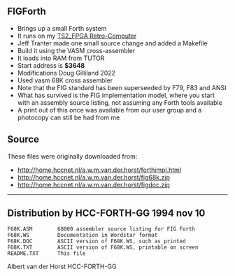 == FIGForth ==

* Brings up a small Forth system
* It runs on my [https://github.com/douggilliland/Retro-Computers/tree/master/68000/TS2_FPGA TS2_FPGA Retro-Computer]
* Jeff Tranter made one small source change and added a Makefile
* Build it using the VASM cross-assembler
* It loads into RAM from TUTOR
* Start address is '''$3648'''
* Modifications Doug Gilliland 2022
* Used vasm 68K cross assembler
* Note that the FIG standard has been superseeded by F79, F83 and ANSI
* What has survived is the FIG implementation model, where you start with an assembly source listing, not assuming any Forth tools available
* A print out of this once was available from our user group and a photocopy can still be had from me

== Source ==

These files were originally downloaded from:

* http://home.hccnet.nl/a.w.m.van.der.horst/forthimpl.html
* http://home.hccnet.nl/a.w.m.van.der.horst/fig68k.zip
* http://home.hccnet.nl/a.w.m.van.der.horst/figdoc.zip

------------------------------------------------------------------------

== Distribution by HCC-FORTH-GG     1994 nov 10 ==

<pre>
F68K.ASM        68000 assembler source listing for FIG Forth
F68K.WS         Documentation in Wordstar format
F68K.DOC        ASCII version of F68K.WS, such as printed
F68K.TXT        ASCII version of F68K.WS, printable on screen
README.TXT      This file
</pre>

Albert van der Horst
HCC-FORTH-GG
